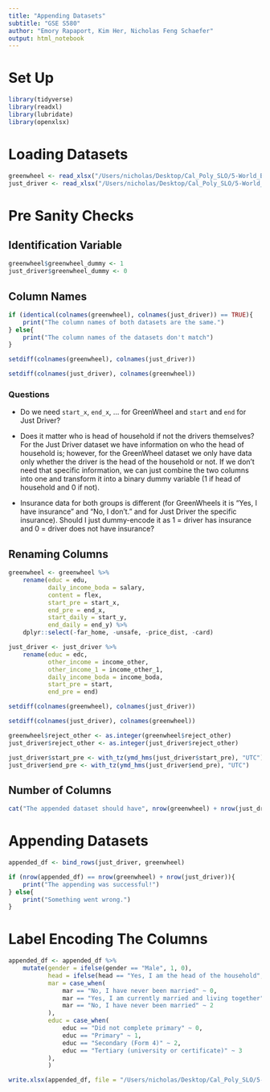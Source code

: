 ```yaml
---
title: "Appending Datasets"
subtitle: "GSE S580"
author: "Emory Rapaport, Kim Her, Nicholas Feng Schaefer"
output: html_notebook
---
```


# Set Up
```r
library(tidyverse)
library(readxl)
library(lubridate)
library(openxlsx)
```

# Loading Datasets
```r
greenwheel <- read_xlsx("/Users/nicholas/Desktop/Cal_Poly_SLO/5-World_Bank/Data/merged_data/gw_filtered.xlsx")
just_driver <- read_xlsx("/Users/nicholas/Desktop/Cal_Poly_SLO/5-World_Bank/Data/merged_data/ice_filtered.xlsx")
```

# Pre Sanity Checks

## Identification Variable
```r
greenwheel$greenwheel_dummy <- 1
just_driver$greenwheel_dummy <- 0
```

## Column Names
```r
if (identical(colnames(greenwheel), colnames(just_driver)) == TRUE){
    print("The column names of both datasets are the same.")
} else{
    print("The column names of the datasets don't match")
}
```

```r
setdiff(colnames(greenwheel), colnames(just_driver))
```

```r
setdiff(colnames(just_driver), colnames(greenwheel))
```

### Questions

* Do we need `start_x`, `end_x`, ... for GreenWheel and `start` and `end` for Just Driver?

* Does it matter who is head of household if not the drivers themselves? For the Just Driver dataset we have information on who the head of household is; however, for the GreenWheel dataset we only have data only whether the driver is the head of the household or not. If we don't need that specific information, we can just combine the two columns into one and transform it into a binary dummy variable (1 if head of household and 0 if not).

* Insurance data for both groups is different (for GreenWheels it is "Yes, I have insurance" and "No, I don't." and for Just Driver the specific insurance). Should I just dummy-encode it as 1 = driver has insurance and 0 = driver does not have insurance?

## Renaming Columns
```r
greenwheel <- greenwheel %>% 
    rename(educ = edu,
           daily_income_boda = salary,
           content = flex,
           start_pre = start_x,
           end_pre = end_x,
           start_daily = start_y,
           end_daily = end_y) %>% 
    dplyr::select(-far_home, -unsafe, -price_dist, -card)

just_driver <- just_driver %>% 
    rename(educ = edc,
           other_income = income_other,
           other_income_1 = income_other_1,
           daily_income_boda = income_boda,
           start_pre = start,
           end_pre = end)
```

```r
setdiff(colnames(greenwheel), colnames(just_driver))
```

```r
setdiff(colnames(just_driver), colnames(greenwheel))
```

```r
greenwheel$reject_other <- as.integer(greenwheel$reject_other)
just_driver$reject_other <- as.integer(just_driver$reject_other)
```

```r
just_driver$start_pre <- with_tz(ymd_hms(just_driver$start_pre), "UTC")
just_driver$end_pre <- with_tz(ymd_hms(just_driver$end_pre), "UTC")
```

## Number of Columns
```r
cat("The appended dataset should have", nrow(greenwheel) + nrow(just_driver), "rows.")
```

# Appending Datasets
```r
appended_df <- bind_rows(just_driver, greenwheel)

if (nrow(appended_df) == nrow(greenwheel) + nrow(just_driver)){
    print("The appending was successful!")
} else{
    print("Something went wrong.")
}
```

# Label Encoding The Columns
```r
appended_df <- appended_df %>% 
    mutate(gender = ifelse(gender == "Male", 1, 0),
           head = ifelse(head == "Yes, I am the head of the household", 1, 0),
           mar = case_when(
               mar == "No, I have never been married" ~ 0,
               mar == "Yes, I am currently married and living together" ~ 1,
               mar == "No, I have never been married" ~ 2
           ),
           educ = case_when(
               educ == "Did not complete primary" ~ 0,
               educ == "Primary" ~ 1,
               educ == "Secondary (Form 4)" ~ 2,
               educ == "Tertiary (university or certificate)" ~ 3
           ),
           )
```

```r
write.xlsx(appended_df, file = "/Users/nicholas/Desktop/Cal_Poly_SLO/5-World_Bank/Data/merged_data/appended_df.xlsx")
```





